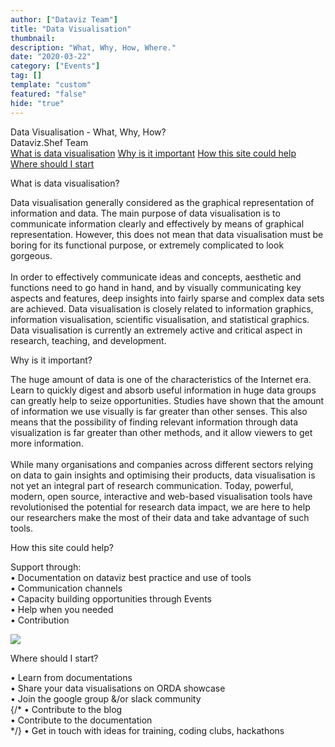 ```yaml
---
author: ["Dataviz Team"]
title: "Data Visualisation"
thumbnail: 
description: "What, Why, How, Where."
date: "2020-03-22"
category: ["Events"]
tag: []
template: "custom"
featured: "false"
hide: "true"
---
```



<!-- TODO: beautify guide -->

<div className="shadow-xl flex justify-center items-center text-center" style={{backgroundImage: `url(${bg1})`, backgroundSize: "cover",  width: "100%", flexDirection: "column", paddingTop: "37vh", paddingBottom: "37vh"}}>
  <div style={{backgroundColor: "rgba(0, 0, 0, 0.7)"}}>
    <div className="text-5xl text-white" style={{textShadow: "#000 0px 0px 5px", fontFamily: "TUoS Stephenson"}}>Data Visualisation - What, Why, How?</div>
    <div className="text-lg text-gray-100 mt-5" style={{textShadow: "#000 0px 0px 5px"}}>Dataviz.Shef Team</div>
  </div>
</div>
<div className="flex flex-wrap justify-between px-3 md:px-32 lg:px-48 2xl:px-78 text-white bg-black text-sm sticky top-0 left-0 relative z-10">
  <a href="#what" anchor className="text-white hover:text-highlight_2 cursor-pointer py-2" style={{background: 'none'}}>What is data visualisation</a>
  <a href="#why" anchor className="text-white hover:text-highlight_2 cursor-pointer py-2" style={{background: 'none'}}>Why is it important</a>
  <a href="#how" anchor className="text-white hover:text-highlight_2 cursor-pointer py-2" style={{background: 'none'}}>How this site could help</a>
  <a href="#start" anchor className="text-white hover:text-highlight_2 cursor-pointer py-2" style={{background: 'none'}}>Where should I start</a>
</div>

<div style={{backgroundImage: `url(${bg})`, backgroundSize: "cover", backgroundAttachment: "fixed"}} className="py-24">
  <div className="flex flex-wrap text-gray-700 mx-auto px-3 lg:px-16 2xl:px-16 py-8 lg:max-w-70 2xl:max-w-50 rounded-5xl" style={{backgroundColor: "rgba(255, 255, 255, 0.95)"}}>
    <Fade duration={2000} fraction={.5}>
      <div id="what" className="ipadp:min-h-80">
        <p className="text-highlight_2 font-bold text-5xl">What is data visualisation?</p>
        <p>
          Data visualisation generally considered as the graphical representation of information and data. The main purpose of data visualisation is to communicate information clearly and effectively by means of graphical representation. 
          However, this does not mean that data visualisation must be boring for its functional purpose, or extremely complicated to look gorgeous. <br /><br /> In order to effectively communicate ideas and concepts, 
          aesthetic and functions need to go hand in hand, and by visually communicating key aspects and features, deep insights into fairly sparse and complex data sets are achieved. Data visualisation is closely related to information graphics, 
          information visualisation, scientific visualisation, and statistical graphics. Data visualisation is currently an extremely active and critical aspect in research, teaching, and development.
        </p>
      </div> 
    </Fade>
    <Fade duration={2000}>
    <div id="why" className="flex-wrap ipadp:min-h-80">
      <p className="text-highlight_2 font-bold text-5xl">Why is it important?</p>
      <p>
      The huge amount of data is one of the characteristics of the Internet era. Learn to quickly digest and absorb useful information in huge data groups can greatly help to seize 
      opportunities. Studies have shown that the amount of information we use visually is far greater than other senses. This also means that the possibility of finding relevant 
      information through data visualization is far greater than other methods, and it allow viewers to get more information.  <br /><br />
      While many organisations and companies across different sectors relying on data to gain insights and optimising their products, data visualisation is not yet an integral part of research communication. 
      Today, powerful, modern, open source, interactive and web-based visualisation tools have revolutionised the potential for research data impact, we are here to help our researchers make the most of their data and take advantage of such tools. 
      </p>
    </div>
    </Fade>
    <Fade duration={2000}>
    <div id="how" className="flex-wrap ipadp:min-h-80">
      <p className="text-highlight_2 font-bold text-5xl">How this site could help?</p>
      <p>
        Support through: <br />
          &bull; Documentation on dataviz best practice and use of tools  <br />
          &bull; Communication channels  <br />
          &bull; Capacity building opportunities through Events  <br />
          &bull; Help when you needed <br />
          &bull; Contribution <br />
      </p>
      <img className="py-16" style={{maxWidth: "80%"}} src="./how.jpg" />
    </div>
    </Fade>
    <Fade duration={2000}>
    <div id="start" className="flex-wrap ipadp:min-h-50">
      <p className="text-highlight_2 font-bold text-5xl">Where should I start?</p>
      <p>
        &bull; Learn from documentations <br />
        &bull; Share your data visualisations on ORDA showcase <br />
        &bull; Join the google group &/or slack community <br />
        {/* &bull; Contribute to the blog <br />
        &bull; Contribute to the documentation <br /> */}
        &bull; Get in touch with ideas for training, coding clubs, hackathons <br />
      </p>
    </div>
    </Fade>
  </div>
</div>
